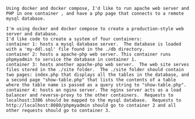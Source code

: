 
```
Using docker and docker compose, I'd like to run apache web server and PHP in one container , and have a php page that connects to a remote mysql database.
```


```
I'm using docker and docker compose to create a production-style web server and database.
I'd like code to create a system of four containers:
container 1: hosts a mysql database server.  The database is loaded with a 'my-ddl.sql' file found in the ./db directory.
container 2: hosts a apache-php web server. This container runs phpmyadmin to service the database in container 1.
container 3: hosts another apache-php web server.  The web site serves files stored in the ./site folder.  The ./site folder should contain two pages: index.php that displays all the tables in the database, and a second page "show-table.php" that lists the contents of a table where the table name is passed as a query string to "show-table.php".
container 4: hosts an nginx server. The nginx server acts as a load balancer and reverse-proxy to the other containers.  Requests to localhost:3306 should be mapped to the mysql database.  Requests to http://localhost:8080/phpmyadmin should go to container 2 and all other requests should go to container 3.
```
